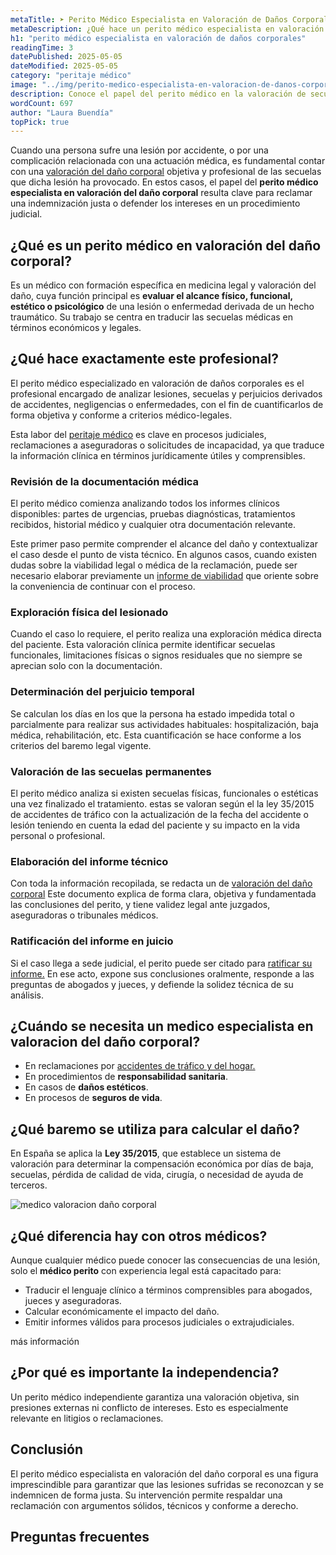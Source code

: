 ```yaml
---
metaTitle: ➤ Perito Médico Especialista en Valoración de Daños Corporales
metaDescription: ¿Qué hace un perito médico especialista en valoración de daños corporales? Te cuento su papel clave en la cuantificación de lesiones, secuelas y reclamaciones legales.
h1: "perito médico especialista en valoración de daños corporales"
readingTime: 3
datePublished: 2025-05-05
dateModified: 2025-05-05
category: "peritaje médico"
image: "../img/perito-medico-especialista-en-valoracion-de-danos-corporales.jpg"
description: Conoce el papel del perito médico en la valoración de secuelas, lesiones y daños físicos. Clave en reclamaciones, seguros y procesos judiciales.
wordCount: 697
author: "Laura Buendía"
topPick: true
---
```



Cuando una persona sufre una lesión por accidente, o por una complicación relacionada con una actuación médica, es fundamental contar con una [valoración del daño corporal](/servicios/valoracion-dano-corporal/) objetiva y profesional de las secuelas que dicha lesión ha provocado. En estos casos, el papel del **perito médico especialista en valoración del daño corporal** resulta clave para reclamar una indemnización justa o defender los intereses en un procedimiento judicial.

## ¿Qué es un perito médico en valoración del daño corporal?

Es un médico con formación específica en medicina legal y valoración del daño, cuya función principal es **evaluar el alcance físico, funcional, estético o psicológico** de una lesión o enfermedad derivada de un hecho traumático. Su trabajo se centra en traducir las secuelas médicas en términos económicos y legales.

## ¿Qué hace exactamente este profesional?

El perito médico especializado en valoración de daños corporales es el profesional encargado de analizar lesiones, secuelas y perjuicios derivados de accidentes, negligencias o enfermedades, con el fin de cuantificarlos de forma objetiva y conforme a criterios médico-legales.

Esta labor del [peritaje médico](/peritaje-medico/que-es-un-peritaje-medico/) es clave en procesos judiciales, reclamaciones a aseguradoras o solicitudes de incapacidad, ya que traduce la información clínica en términos jurídicamente útiles y comprensibles.

### Revisión de la documentación médica

El perito médico comienza analizando todos los informes clínicos disponibles: partes de urgencias, pruebas diagnósticas, tratamientos recibidos, historial médico y cualquier otra documentación relevante.

Este primer paso permite comprender el alcance del daño y contextualizar el caso desde el punto de vista técnico. En algunos casos, cuando existen dudas sobre la viabilidad legal o médica de la reclamación, puede ser necesario elaborar previamente un [informe de viabilidad](/servicios/informes-viabilidad/) que oriente sobre la conveniencia de continuar con el proceso.

### Exploración física del lesionado

Cuando el caso lo requiere, el perito realiza una exploración médica directa del paciente. Esta valoración clínica permite identificar secuelas funcionales, limitaciones físicas o signos residuales que no siempre se aprecian solo con la documentación.

### Determinación del perjuicio temporal

Se calculan los días en los que la persona ha estado impedida total o parcialmente para realizar sus actividades habituales: hospitalización, baja médica, rehabilitación, etc. Esta cuantificación se hace conforme a los criterios del baremo legal vigente.

### Valoración de las secuelas permanentes

El perito médico analiza si existen secuelas físicas, funcionales o estéticas una vez finalizado el tratamiento. estas se valoran según el la ley 35/2015 de accidentes de tráfico con la actualización de la fecha del accidente o lesión teniendo en cuenta la edad del paciente y su impacto en la vida personal o profesional.

### Elaboración del informe técnico

Con toda la información recopilada, se redacta un de [valoración del daño corporal](/servicios/valoracion-dano-corporal/) Este documento explica de forma clara, objetiva y fundamentada las conclusiones del perito, y tiene validez legal ante juzgados, aseguradoras o tribunales médicos.

### Ratificación del informe en juicio

Si el caso llega a sede judicial, el perito puede ser citado para [ratificar su informe.](/servicios/ratificaciones-judiciales/) En ese acto, expone sus conclusiones oralmente, responde a las preguntas de abogados y jueces, y defiende la solidez técnica de su análisis.

<CtaLinks modifier="service-page" />

## ¿Cuándo se necesita un medico especialista en valoracion del daño corporal?

- En reclamaciones por [accidentes de tráfico y del hogar.](/servicios/accidentes-de-trafico-y-hogar/)
- En procedimientos de **responsabilidad sanitaria**.
- En casos de **daños estéticos**.
- En procesos de **seguros de vida**.

## ¿Qué baremo se utiliza para calcular el daño?

En España se aplica la **Ley 35/2015**, que establece un sistema de valoración para determinar la compensación económica por días de baja, secuelas, pérdida de calidad de vida, cirugía, o necesidad de ayuda de terceros.

<Image
  loading="lazy"
  src={img}
  alt="medico valoracion daño corporal"
  width={600}
  height={400}
/>

## ¿Qué diferencia hay con otros médicos?

Aunque cualquier médico puede conocer las consecuencias de una lesión, solo el **médico perito** con experiencia legal está capacitado para:

- Traducir el lenguaje clínico a términos comprensibles para abogados, jueces y aseguradoras.
- Calcular económicamente el impacto del daño.
- Emitir informes válidos para procesos judiciales o extrajudiciales.

<MainCta modifier="service-page">más información</MainCta>

## ¿Por qué es importante la independencia?

Un perito médico independiente garantiza una valoración objetiva, sin presiones externas ni conflicto de intereses. Esto es especialmente relevante en litigios o reclamaciones.

## Conclusión

El perito médico especialista en valoración del daño corporal es una figura imprescindible para garantizar que las lesiones sufridas se reconozcan y se indemnicen de forma justa. Su intervención permite respaldar una reclamación con argumentos sólidos, técnicos y conforme a derecho.

## Preguntas frecuentes

<FAQ faqs={FAQ_PERITO_ESPECIALISTA_VALORACION_DANO_CORPORAL} />
